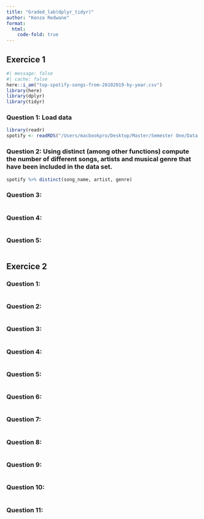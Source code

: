 ```yaml
---
title: "Graded_lab(dplyr_tidyr)"
author: "Kenza Redwane"
format: 
  html:
    code-fold: true
---
```


## Exercice 1

```r
#| message: false
#| cache: false
here::i_am("top-spotify-songs-from-20102019-by-year.csv")
library(here)
library(dplyr)
library(tidyr)
```
### Question 1: Load data
```r
library(readr)
spotify <- readRDS("/Users/macbookpro/Desktop/Master/Semester One/Data Management and Programming/dplyr_tidyr-graded.lab-/top-spotify-songs-from-20102019-by-year.csv")

```

### Question 2: Using distinct (among other functions) compute the number of different songs, artists and musical genre that have been included in the data set.
```r
spotify %>% distinct(song_name, artist, genre)

```

### Question 3:
```r

```

### Question 4:
```r

```

### Question 5:
```r

```

## Exercice 2

### Question 1:
```r

```

### Question 2:
```r

```

### Question 3:
```r

```

### Question 4:
```r

```

### Question 5:
```r

```

### Question 6:
```r

```

### Question 7:
```r

```

### Question 8:
```r

```

### Question 9:
```r

```

### Question 10:
```r

```

### Question 11:
```r

```